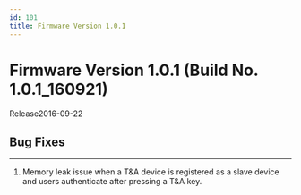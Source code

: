 ```yaml
---
id: 101
title: Firmware Version 1.0.1
---
```


# Firmware Version 1.0.1 (Build No. 1.0.1_160921)

Release<Separator/>2016-09-22

## Bug Fixes

---

<BugLists>

1. Memory leak issue when a T&A device is registered as a slave device and users authenticate after pressing a T&A key.

</BugLists>